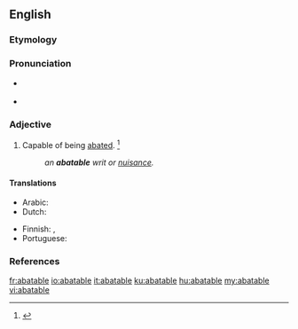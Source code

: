 ==English==

===Etymology===
{{suffix|abate|able|lang=en}}

===Pronunciation===
* {{a|GenAm}} {{IPA|/əˈbeɪt.ə.bəl/|lang=en}}
* {{audio|en-us-abatable.ogg|Audio (US)|lang=en}}

===Adjective===
{{en-adj}}

# Capable of being [[abate]]d. {{defdate|First attested from 1350 to 1470.}}<ref>{{R:SOED5|page=2}}</ref>
#: '' an '''abatable''' writ or [[nuisance]].''

====Translations====
{{trans-top|Capable of being abated}}
* Arabic: {{t|ar|قَابِل لِلتَخْفِيف|m|tr=qābil li-t-taḵfīf}}
* Dutch: {{t|nl|vatbaar voor prijsverlaging}}
{{trans-mid}}
* Finnish: {{t|fi|vähennettävissä}}, {{t|fi|kumottavissa oleva}}
* Portuguese: {{t+|pt|anulável}}
{{trans-bottom}}

===References===
<references/>

[[fr:abatable]]
[[io:abatable]]
[[it:abatable]]
[[ku:abatable]]
[[hu:abatable]]
[[my:abatable]]
[[vi:abatable]]